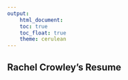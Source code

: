 ```yaml
---
output:  
    html_document:
    toc: true
    toc_float: true
    theme: cerulean
---
```


## Rachel Crowley's Resume 
